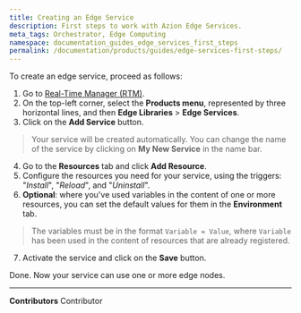 ```yaml
---
title: Creating an Edge Service
description: First steps to work with Azion Edge Services.
meta_tags: Orchestrator, Edge Computing
namespace: documentation_guides_edge_services_first_steps
permalink: /documentation/products/guides/edge-services-first-steps/
---
```

To create an edge service, proceed as follows:

1. Go to [Real-Time Manager (RTM)](https://console.azion.com/).
2. On the top-left corner, select the **Products menu**, represented by three horizontal lines, and then **Edge Libraries** > **Edge Services**.
3. Click on the **Add Service** button.
> Your service will be created automatically. You can change the name of the service by clicking on **My New Service** in the name bar.
4. Go to the **Resources** tab and click **Add Resource**.
5. Configure the resources you need for your service, using the triggers: "*Install*", "*Reload*", and "*Uninstall*".
6. **Optional**: where you've used variables in the content of one or more resources, you can set the default values for them in the **Environment** tab.
> The variables must be in the format `Variable = Value`, where `Variable` has been used in the content of resources that are already registered.
7. Activate the service and click on the **Save** button.

Done. Now your service can use one or more edge nodes.



---


**Contributors** <ContributorList>Contributor</ContributorList>
